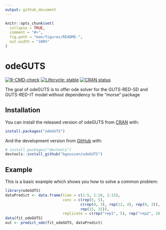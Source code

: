 ```yaml
---
output: github_document
---
```


<!-- README.md is generated from README.Rmd. Please edit that file -->

```r
knitr::opts_chunk$set(
  collapse = TRUE,
  comment = "#>",
  fig.path = "man/figures/README-",
  out.width = "100%"
)
```

# odeGUTS

<!-- badges: start -->
[![R-CMD-check](https://github.com/bgoussen/odeGUTS/workflows/R-CMD-check/badge.svg)](https://github.com/bgoussen/odeGUTS/actions)
[![Lifecycle: stable](https://img.shields.io/badge/lifecycle-stable-brightgreen.svg)](https://lifecycle.r-lib.org/articles/stages.html#stable)
[![CRAN status](https://www.r-pkg.org/badges/version/odeGUTS)](https://CRAN.R-project.org/package=odeGUTS)
<!-- badges: end -->

The goal of odeGUTS is to offer ode solver for the GUTS-RED-SD and GUTS-RED-IT model without dependency to the "morse" package

## Installation

You can install the released version of odeGUTS from [CRAN](https://CRAN.R-project.org) with:

``` r
install.packages("odeGUTS")
```

And the development version from [GitHub](https://github.com/) with:

``` r
# install.packages("devtools")
devtools::install_github("bgoussen/odeGUTS")
```
## Example

This is a basic example which shows you how to solve a common problem:

```r
library(odeGUTS)
dataPredict <- data.frame(time = c(1:5, 1:10, 1:15), 
                          conc = c(rep(5, 5), 
                                  c(rep(0, 3), rep(12, 4), rep(0, 3)), 
                                  rep(15, 15)),  
                          replicate = c(rep("rep1", 5), rep("rep2", 10), rep("rep3", 15))) # Prepare data for forwards prediction
data(fit_odeGUTS)
out <- predict_ode(fit_odeGUTS, dataPredict)
```

<!-- What is special about using `README.Rmd` instead of just `README.md`? You can include R chunks like so: -->

<!-- ```{r cars} -->
<!-- summary(cars) -->
<!-- ``` -->

<!-- You'll still need to render `README.Rmd` regularly, to keep `README.md` up-to-date. `devtools::build_readme()` is handy for this. You could also use GitHub Actions to re-render `README.Rmd` every time you push. An example workflow can be found here: <https://github.com/r-lib/actions/tree/master/examples>. -->

<!-- You can also embed plots, for example: -->

<!-- ```{r pressure, echo = FALSE} -->
<!-- plot(pressure) -->
<!-- ``` -->

<!-- In that case, don't forget to commit and push the resulting figure files, so they display on GitHub and CRAN. -->

